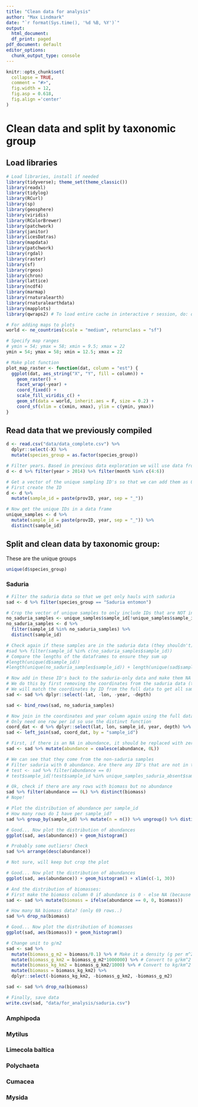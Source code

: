 ```yaml
---
title: "Clean data for analysis"
author: "Max Lindmark"
date: "`r format(Sys.time(), '%d %B, %Y')`"
output:
  html_document:
  df_print: paged
pdf_document: default
editor_options: 
  chunk_output_type: console
---
```

  
```r
knitr::opts_chunk$set(
  collapse = TRUE,
  comment = "#>",
  fig.width = 12,
  fig.asp = 0.618,
  fig.align ='center'
)
```

# Clean data and split by taxonomic group

## Load libraries
```r
# Load libraries, install if needed
library(tidyverse); theme_set(theme_classic())
library(readxl)
library(tidylog)
library(RCurl)
library(sp)
library(geosphere)
library(viridis)
library(RColorBrewer)
library(patchwork)
library(janitor)
library(icesDatras)
library(mapdata)
library(patchwork)
library(rgdal)
library(raster)
library(sf)
library(rgeos)
library(chron)
library(lattice)
library(ncdf4)
library(marmap)
library(rnaturalearth)
library(rnaturalearthdata)
library(mapplots)
library(qwraps2) # To load entire cache in interactive r session, do: qwraps2::lazyload_cache_dir(path = "saduria_index_cache/html")

# For adding maps to plots
world <- ne_countries(scale = "medium", returnclass = "sf")

# Specify map ranges
# ymin = 54; ymax = 58; xmin = 9.5; xmax = 22
ymin = 54; ymax = 58; xmin = 12.5; xmax = 22

# Make plot function
plot_map_raster <- function(dat, column = "est") {
  ggplot(dat, aes_string("X", "Y", fill = column)) +
    geom_raster() +
    facet_wrap(~year) +
    coord_fixed() +
    scale_fill_viridis_c() +
    geom_sf(data = world, inherit.aes = F, size = 0.2) +
    coord_sf(xlim = c(xmin, xmax), ylim = c(ymin, ymax))
}
```

## Read data that we previously compiled

```r
d <- read.csv("data/data_complete.csv") %>%
  dplyr::select(-X) %>% 
  mutate(species_group = as.factor(species_group))

# Filter years. Based in previous data exploration we will use data from 1984 and forward for now (when coverage roughly became what it is now)
d <- d %>% filter(year > 2014) %>% filter(month %in% c(4:6))

# Get a vector of the unique sampling ID's so that we can add them as 0's in the presence data
# First create the ID
d <- d %>%
  mutate(sample_id = paste(provID, year, sep = "_"))

# Now get the unique IDs in a data frame
unique_samples <- d %>%
  mutate(sample_id = paste(provID, year, sep = "_")) %>%
  distinct(sample_id)
```

## Split and clean data by taxonomic group:
These are the unique groups
```r
unique(d$species_group)
```

### Saduria
```r
# Filter the saduria data so that we get only hauls with saduria
sad <- d %>% filter(species_group == "Saduria entomon")

# Crop the vector of unique samples to only include IDs that are NOT in the saduria data
no_saduria_samples <- unique_samples$sample_id[!unique_samples$sample_id %in% unique(sad$sample_id)]
no_saduria_samples <- d %>%
  filter(sample_id %in% no_saduria_samples) %>%
  distinct(sample_id)

# Check again if these samples are in the saduria data (they shouldn't)
#sad %>% filter(sample_id %in% c(no_saduria_samples$sample_id))
# Compare the lengths of the dataframes to ensure they sum up
#length(unique(d$sample_id))
#length(unique(no_saduria_samples$sample_id)) + length(unique(sad$sample_id))

# Now add in these ID's back to the saduria-only data and make them NA
# We do this by first removing the coordinates from the saduria data (to not make double colums with coordinates).
# We will match the coordinates by ID from the full data to get all samples
sad <- sad %>% dplyr::select(-lat, -lon, -year, -depth)

sad <- bind_rows(sad, no_saduria_samples)

# Now join in the coordinates and year column again using the full data (with all id's and their coords)
# Only need one row per id so use the distinvt function
coord_dat <- d %>% dplyr::select(lat, lon, sample_id, year, depth) %>% distinct(sample_id, .keep_all = TRUE)
sad <- left_join(sad, coord_dat, by = "sample_id")

# First, if there is an NA in abundance, it should be replaced with zero becomes it comes from the id's without saduria
sad <- sad %>% mutate(abundance = coalesce(abundance, 0L))

# We can see that they come from the non-saduria samples
# Filter saduria with 0 abundance. Are there any ID's that are not in the vector above?
# test <- sad %>% filter(abundance == 0)
# test$sample_id[!test$sample_id %in% unique_samples_saduria_absent$sample_id]

# Ok, check if there are any rows with biomass but no abundance
sad %>% filter(abundance == 0L) %>% distinct(biomass)
# Nope!

# Plot the distribution of abundance per sample_id
# How many rows do I have per sample_id?
sad %>% group_by(sample_id) %>% mutate(n = n()) %>% ungroup() %>% distinct(n)

# Good... Now plot the distribution of abundances
ggplot(sad, aes(abundance)) + geom_histogram()

# Probably some outliers! Check
sad %>% arrange(desc(abundance))

# Not sure, will keep but crop the plot

# Good... Now plot the distribution of abundances
ggplot(sad, aes(abundance)) + geom_histogram() + xlim(c(-1, 30))

# And the distribution of biomasses:
# First make the biomass column 0 if abundance is 0 - else NA (because info is missing)
sad <- sad %>% mutate(biomass = ifelse(abundance == 0, 0, biomass))

# How many NA biomass data? (only 69 rows..)
sad %>% drop_na(biomass)

# Good... Now plot the distribution of biomasses
ggplot(sad, aes(biomass)) + geom_histogram()

# Change unit to g/m2
sad <- sad %>%
  mutate(biomass_g_m2 = biomass/0.1) %>% # Make it a density (g per m^2)
  mutate(biomass_g_km2 = biomass_g_m2*1000000) %>% # Convert to g/km^2
  mutate(biomass_kg_km2 = biomass_g_km2/1000) %>% # Convert to kg/km^2
  mutate(biomass = biomass_kg_km2) %>% 
  dplyr::select(-biomass_kg_km2, -biomass_g_km2, -biomass_g_m2)

sad <- sad %>% drop_na(biomass)

# Finally, save data
write.csv(sad, "data/for_analysis/saduria.csv")
```

### Amphipoda
### Mytilus
### Limecola baltica
### Polychaeta
### Cumacea
### Mysida
